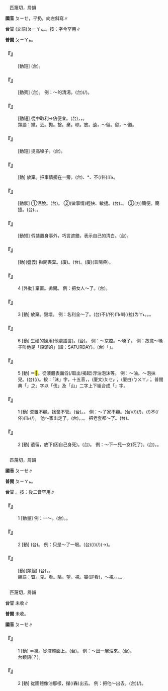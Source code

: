 
=={{ruby|撇|ㄆㄧㄝ}}==

　匹篾切，屑韻

'''國音''' <rt>ㄆㄧㄝ</rt>{{ruby|。|ㄆㄧㄝˇ}}，平扔，向左斜寫∥

'''台甘''' (文語)<rt>ㄆㄧㄚㆵ</rt>{{ruby|。|ㄅㄧㄚㆵ}}。{{ruby|(語)|ㄅㄧㆷ}}{{ruby|。|ㄆㄨㄚㆵ}}。按：字今罕用∥

'''普閩''' <rt>ㄆㄧㄚㆵ</rt>。

    

==='''『{{ruby|撇|ㄆㄧㄝ}}{{ruby|京|ㄐㄧㄥ}}{{ruby|腔|ㄑㄧㄤ}}』'''===
: [動短] (台){{ruby|咾|ㄌㄠˋ}}{{ruby|北|ㄅㄚㆶ}}{{ruby|京|ㄍㄧㆩ}}{{ruby|話|ㄨㆤ˫}}。
    

==='''『{{ruby|撇|ㄆㄧㄝ}}{{ruby|沫|ㄇㄛˋ}}{{ruby|子|·ㄗˇ}}』'''===
: [動賓] (台){{ruby|撈|ㄌㄧㄜˊ}}{{ruby|沫|ㄆㄨㆤㆷ ͘}}。 例：～的清湯。(台){{ruby|撩|ㄌㄧㄜˊ}}(/{{ruby|<mark>&#xffcd1;</mark>|ㄍㄧㄣˊ}}){{ruby|沫|ㄆㄨㆤㆷ ͘}}{{ruby|丌|ㆤ}}{{ruby|清|ㄑㄧㄥ}}{{ruby|湯|ㄊㆭ}}。
    

==='''『{{ruby|撇|ㄆㄧㄝ}}{{ruby|油|ㄧㄡˊ}}{{ruby|兒|ㄦ}}』'''===
: [動短] 從中取利→佔便宜。(台){{ruby|撈|ㄌㄧㄜˊ}}{{ruby|油|ㄧㄨˊ}}，{{ruby|抽|ㄊㄧㄨ}}{{ruby|頭|ㄊㄠˊ}}，{{ruby|扣|ㄎㄚ˪}}{{ruby|油|ㄧㄨˊ}}。
:類語：撇。丟。拋。捨。棄。晾。放。遺，～留。留，～置。
:
    

==='''『{{ruby|撇|ㄆㄧㄝ}}{{ruby|嗓|ㄙㄤˇ}}{{ruby|子|·ㄗˇ}}』'''===
: [動短] 提高嗓子。(台){{ruby|格|ㄍㄧㆤㆶ}}{{ruby|大|ㄉㄨㄚ˫}}{{ruby|聲|ㄒㄧㆩ}}。
    

==='''『{{ruby|撇|ㄆㄧㄝ}}{{ruby|開|ㄎㄞ}}』'''===
: [動] 放棄。把事情擱在一旁。(台){{ruby|放|ㄅㄤ˪}}{{ruby|咧|ㄌㆤ˪}}、{{ruby|擷|ㄏㄧㄚㆵ}}*{{ruby|咧|ㄌㆤ˪}}、不(/伓)<rt>ㆬ˫</rt>{{ruby|管|ㄍㄨㄢˋ}}。
    

==='''『{{ruby|撇|ㄆㄧㄝ}}{{ruby|脫|ㄊㄨㄛ}}』'''===
: [動狀] ①洒脫。(台){{ruby|畫|ㄨㆤ˫}}{{ruby|圖|ㄉㆦˊ}}{{ruby|用|ㄧㆲ˫/ㄧㄥ˫}}{{ruby|筆|ㄅㄧㆵ}}{{ruby|一|ㄐㄧㆵ ͘}}{{ruby|掃|ㄙㄠ˪}}{{ruby|無|ㆠㄜˊ}}{{ruby|停|ㄊㄧㄥˊ}}{{ruby|滯|ㄉㄧ˫}}。 ②(做事情)輕快、敏捷。(台){{ruby|輕|ㄎㄧㄣ}}{{ruby|快|ㄎㄨㄞ˪}}、{{ruby|敏|ㆠㄧㄣˋ}}{{ruby|捷|ㄐㄧㄚㆵ ͘}}。 ③(方)簡便。簡捷。(台){{ruby|輕|ㄎㄧㄣ}}{{ruby|鬆|ㄙㄤ}}、{{ruby|輕|ㄎㄧㄣ}}{{ruby|快|ㄎㄨㄞ˪}}。
    

==='''『{{ruby|撇|ㄆㄧㄝ}}{{ruby|清|ㄑㄧㄥ}}』'''===
: [動短] 假裝置身事外，巧言遮錯，表示自己的清白。(台){{ruby|洗|ㄙㄨㆤˋ/ㄙㆤˋ}}{{ruby|清|ㄑㄧㄥ}}。
    

==='''『{{ruby|撇|ㄆㄧㄝ}}{{ruby|棄|ㄑㄧˋ}}』'''===
: [動](疊義) 拋開丟棄。(廈){{ruby|撇|ㄆㄧㄚㆵ}}{{ruby|<mark>&#xffa58;</mark>|ㄙㄚㆶ}}。(台){{ruby|<mark>&#xffaf0;</mark>|ㄏㆪ˪}}{{ruby|<mark>&#xffa58;</mark>|ㄙㄚㆶ}}。(廈){{ruby|擷|ㄏㄧㄚㆵ}}{{ruby|<mark>&#xffa58;</mark>|ㄙㄚㆶ}}(普閩典)。
    

==='''『{{ruby|撇|ㄆㄧㄝ}}』'''===
:4  [外動] 棄置。拋開。 例：把女人～了。(台){{ruby|放|ㄅㄤ˪}}{{ruby|<mark>&#xffa58;</mark>|ㄙㄚㆶ}}{{ruby|查|ㄗㄚ}}{{ruby|某|ㆠㆦˋ}}{{ruby|人|ㄌㄤˊ}}。
    

==='''『{{ruby|撇|ㄆㄧㄝ}}』'''===
:3  [動] 放棄。毀壞。 例：名利全～了。(台){{ruby|名|ㆠㄧㄥˊ}}{{ruby|利|ㄌㄧ˫}}{{ruby|攏|ㄌㆲˋ}}{{ruby|放|ㄏㆲ˪}}{{ruby|棄|ㄎㄧ˪}}不(/伓)<rt>ㆬ˫</rt>{{ruby|挃|ㄉㄧㆷ ͘}}喇(/拉)<rt>ㄌㄚ˪</rt>。{{ruby|<mark>&#xffaf0;</mark>|ㄏㆪ˪}}{{ruby|<mark>&#xffa58;</mark>|ㄙㄚㆶ}}{{ruby|去|ㄎㄧ˪}}。{{ruby|廢|ㄏㄨㆤ˪/ㄏㄨㄧ˪}}{{ruby|了|ㄌㄧㄠˋ}}{{ruby|了|ㄌㄧㄠˋ}}。
    

==='''『{{ruby|撇|ㄆㄧㄝ}}』'''===
:6  [動] 生硬的操用(他處語言)。(台){{ruby|咾|ㄌㄠˋ}}。 例：～京腔。～嗓子。 例：故意～嗓子叫他是「殺頭的」(諧：SATURDAY)。(台){{ruby|故|ㄍㆦ˪}}{{ruby|意|ㄧ˪}}{{ruby|假|ㄍㆤ˪}}{{ruby|咾|ㄌㄠˋ}}{{ruby|一|ㄐㄧㆵ ͘}}{{ruby|句|ㄍㄨ˪}}「{{ruby|殺|ㄙㄚㆵ}}{{ruby|頭|ㄊㆦˊ}}{{ruby|咧|ㄌㆤ˪}}」。
    

==='''『{{ruby|撇|ㄆㄧㄝ}}』'''===
:5  [動] ＝<mark>&#xffbd8;</mark>。從液體表面舀(/取出/揭起)浮油泡沫等。 例：～油。～泡抹兒。(台){{ruby|撩|ㄌㄧㄜˊ}}{{ruby|沫|ㄆㄨㆤㆷ ͘/ㄆㆤㆷ ͘}}(/{{ruby|滓|ㄉㄞˋ}})。按：「沫」字，十五音，{{ruby|(漳)|ㄆㄨㆤㆷ ͘}}，(廈文)<rt>ㄆㆤㆷ ͘</rt>，(廈白)<rt>ㆠㄨㄚㆷ ͘</rt>。普閩典「{{ruby|撩|ㄌㄧㄜˊ}}{{ruby|<mark>&#xf90fc;</mark>|ㄆㆤㆷ ͘}}」之{{ruby|「|ㄆㆤㆷ ͘}}」字以「伐」及「山」二字上下組合成「{{ruby|<mark>&#xf90fc;</mark>|ㄆㆤㆷ ͘}}」字。
    

==='''『{{ruby|撇|ㄆㄧㄝ}}』'''===
:1  [動] 棄置不顧。捨棄不管。(台){{ruby|放|ㄅㄤ˪}}{{ruby|<mark>&#xffa58;</mark>|ㄙㄚㆶ}}。{{ruby|放|ㄏㆲ˪}}{{ruby|棄|ㄎㄧ˪}}。 例：～了家不顧。(台){{ruby|厝|ㄘㄨ˪}}{{ruby|內|ㄌㄞ˫}}{{ruby|丌|ㆤ}}{{ruby|載|ㄉㄞ˫}}(/{{ruby|戴|ㄉㄞ˪}}){{ruby|事|ㄐㄧ˪}}(/{{ruby|人|ㄌㄤˊ}})，{{ruby|拋|ㄆㄚ}}(/{{ruby|放|ㄅㄤ˪}}){{ruby|咧|ㄌㆤ˪}}不(/伓)<rt>ㆬ˫</rt>{{ruby|管|ㄍㄨㄢˋ}}{{ruby|顧|ㄍㆦ˪}}(/{{ruby|無|ㆠㄜˊ}}{{ruby|負|ㄏㄨ˫}}{{ruby|責|ㄐㄧㆤㆶ}}{{ruby|任|ㆢㄧㆬ˫/ㄌㄧㆬ˫}})。 他～家出走了。(台){{ruby|厝|ㄘㄨ˪}}{{ruby|內|ㄌㄞ˫}}{{ruby|丌|ㆤ}}{{ruby|人|ㆢㄧㄣˊ/ㄌㄧㄣˊ}}{{ruby|事|ㄙㄨ˫}}，{{ruby|放|ㄅㄤ˪}}{{ruby|下|ㄏㆤ˫}}{{ruby|咧|ㄌㆤ˪}}，{{ruby|做|ㄗㄨㆤ˪/ㄗㄜ˪}}{{ruby|伊|ㄧ}}{{ruby|去|ㄎㄧ˪}}。 把老套都～了。(台){{ruby|廢|ㄏㄨㄧ˪/ㄏㄨㆤ˪}}{{ruby|棄|ㄎㄧ˪}}{{ruby|古|ㄍㆦˋ}}{{ruby|老|ㄌㄜˋ}}{{ruby|丌|ㆤ}}{{ruby|辦|ㄅㄢ˫}}{{ruby|法|ㄏㄨㄚㆵ}}。
    

==='''『{{ruby|撇|ㄆㄧㄝ}}』'''===
:2  [動] 遺留，放下(因自己身死)。(台){{ruby|放|ㄅㄤ˪}}。 例：～下一兒一女(死了)。(台){{ruby|放|ㄅㄤ˪}}{{ruby|一|ㄧㆵ}}{{ruby|男|ㄌㆰˊ}}{{ruby|一|ㄧㆵ}}{{ruby|女|ㄌㄧˋ/ㄌㄨˋ}}，{{ruby|無|ㆠㄜˊ}}{{ruby|人|ㄌㄤˊ}}{{ruby|通|ㄊㄤ}}{{ruby|照|ㄐㄧㄠ˪}}{{ruby|顧|ㄍㆦ˪}}。
    

=={{ruby|瞥|ㄆㄧㄝ}}==

　匹蔑切，屑韻

'''國音''' <rt>ㄆㄧㄝ</rt>∥

'''普閩''' <rt>ㄆㄧㄚㆵ</rt>。

'''台甘''' {{ruby|(文)|ㄆㄧㄚㆵ}}{{ruby|。|ㄅㆤ˪}}{{ruby|。|ㄅㄧㄚㆵ}}。按：後二音罕用∥

    

==='''『{{ruby|瞥|ㄆㄧㄝ}}』'''===
:1  [動量] 例：一～。(台){{ruby|影|ㄧㆩˋ}}{{ruby|一|ㄐㄧㆵ ͘}}{{ruby|下|·ㆤ˫}}。{{ruby|簡|ㄍㄢ}}{{ruby|單|ㄉㄢ}}{{ruby|看|ㄎㄨㆩ˪}}{{ruby|一|ㄐㄧㆵ ͘}}{{ruby|下|·ㆤ˫}}。
    

==='''『{{ruby|瞥|ㄆㄧㄝ}}』'''===
:2  [動] (台){{ruby|影|ㄧㆩˋ}}{{ruby|一|ㄐㄧㆵ ͘}}{{ruby|下|·ㆤ˫}}。 例：只是～了一眼。(台){{ruby|簡|ㄍㄢ}}{{ruby|單|ㄉㄢ}}(/{{ruby|少|ㄒㄧㄜˋ}}{{ruby|許|ㄎㄨㄚˋ}}){{ruby|影|ㄧㆩˋ}}(/{{ruby|映|ㄧㆩ˪}}){{ruby|一|ㄐㄧㆵ ͘}}{{ruby|下|·ㆤ˫}}{{ruby|而|ㄌㄧˊ}}{{ruby|已|ㄧˋ}}(→{{ruby|爾|ㄋㄧㄚ˫}}{{ruby|爾|ㄋㄧㄚ˫}})。
    

==='''『{{ruby|瞥|ㄆㄧㄝ}}{{ruby|見|ㄐㄧㄢˋ}}』'''===
: [動](類組) (台){{ruby|無|ㆠㄜˊ}}{{ruby|真|ㄐㄧㄣ}}{{ruby|詳|ㄒㄧㆲˊ}}{{ruby|細|ㄙㆤ˪}}{{ruby|注|ㄗㄨ˪}}{{ruby|意|ㄧ˪}}{{ruby|看|ㄎㄨㆩ˪}}，{{ruby|總|ㄗㆲˋ}}{{ruby|是|ㄒㄧ˫}}{{ruby|有|ㄨ˫}}{{ruby|曾|ㆠㄚㆵ}}{{ruby|看|ㄎㄨㆩ˪}}{{ruby|見|ㄍㆪ˪}}。
:類語：瞥。見。看。眺。望。視。審(詳看)，～視。{{ruby|瞟|ㄆㄧㄠ}}。{{ruby|盯|ㄉㄧㄥ}}。{{ruby|瞪|ㄉㄥˋ}}。
:
    

=={{ruby|<mark>&#xffbd8;</mark>|ㄆㄧㄝ}}==

　匹蔑切，屑韻

'''台甘''' 未收∥

'''普閩''' 未收。

'''國音''' <rt>ㄆㄧㄝ</rt>∥

    

==='''『{{ruby|<mark>&#xffbd8;</mark>|ㄆㄧㄝ}}』'''===
:1  [動] ＝撇。從液體面上{{ruby|舀|ㄧㄠˇ}}。(台){{ruby|撩|ㄌㄧㄜˊ}}。 例：～出一層油來。(台){{ruby|撩|ㄌㄧㄜˊ}}{{ruby|一|ㄐㄧㆵ ͘}}{{ruby|重|ㄉㄧㄥˊ}}{{ruby|油|ㄧㄨˊ}}{{ruby|起|·ㄎㄧˋ}}{{ruby|來|·ㄌㄞˊ}}。
:台類語{{ruby|：|ㄍㆦ}}{{ruby|。|ㄏㆦˊ}}(？)。
:
    

==='''『{{ruby|<mark>&#xffbd8;</mark>|ㄆㄧㄝ}}』'''===
:2  [動] 從團體像{{ruby|撇|ㄆㄧㄝ}}油那樣，攆(/轟)出去。 例：把他～出去。(台){{ruby|加|ㄍㄚ}}{{ruby|<mark>&#xf9073;</mark>|ㄌㄧㄜˊ}}(/{{ruby|趕|ㄍㄨㆩˋ}}){{ruby|出|ㄘㄨㆵ}}{{ruby|去|·ㄎㄧ˪}}。
    
